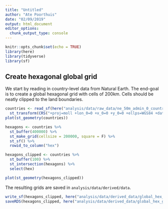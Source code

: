 ```yaml
---
title: "Untitled"
author: "Ate Poorthuis"
date: "02/09/2019"
output: html_document
editor_options: 
  chunk_output_type: console
---
```


```r
knitr::opts_chunk$set(echo = TRUE)
library(here)
library(tidyverse)
library(sf)
```

## Create hexagonal global grid

We start by reading in country-level data from Natural Earth. The end-goal is to create a global hexagonal grid with cells of 200km. Cells should be neatly clipped to the land boundaries.

```r
countries <- read_sf(here("analysis/data/raw_data/ne_50m_admin_0_countries/")) %>% 
  st_transform(CRS("+proj=moll +lon_0=0 +x_0=0 +y_0=0 +ellps=WGS84 +datum=WGS84 +units=m +no_defs"))
plot(st_geometry(countries))
```

```r
hexagons <- countries %>% 
  st_buffer(400000) %>% 
  st_make_grid(cellsize = 200000, square = F) %>% 
  st_sf() %>% 
  rowid_to_column("hex")

hexagons_clipped <- countries %>% 
  st_buffer(100) %>% 
  st_intersection(hexagons) %>% 
  select(hex)

plot(st_geometry(hexagons_clipped))
```

The resulting grids are saved in `analysis/data/derived/data`.
```r
write_sf(hexagons_clipped, here("analysis/data/derived_data/global_hex_grid.geojson"))
saveRDS(hexagons_clipped, here("analysis/data/derived_data/global_hex_grid.rds"))
```

